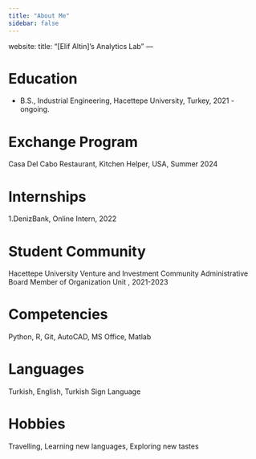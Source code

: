 ```yaml
---
title: "About Me"
sidebar: false 
---
```


website:
  title: "[Elif Altin]'s Analytics Lab"
---

# Education

-   B.S., Industrial Engineering, Hacettepe University, Turkey, 2021 - ongoing.

# Exchange Program

Casa Del Cabo Restaurant, Kitchen Helper, USA, Summer 2024

# Internships

1.DenizBank, Online Intern, 2022

# Student Community

Hacettepe University Venture and Investment Community Administrative Board Member of Organization Unit , 2021-2023

# Competencies

Python, R, Git, AutoCAD, MS Office, Matlab

# Languages

Turkish, English, Turkish Sign Language

# Hobbies

Travelling, Learning new languages, Exploring new tastes
